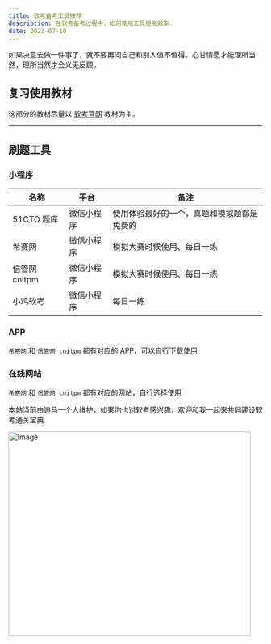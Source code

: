 ```yaml
---
title: 软考备考工具推荐
description: 在软考备考过程中，如何使用工具提高效率.
date: 2023-07-10
---
```


<Callout type="danger ">

如果决意去做一件事了，就不要再问自己和别人值不值得。心甘情愿才能理所当然，理所当然才会义无反顾。

</Callout>

## 复习使用教材

这部分的教材尽量以 [软考官网](https://www.ruankao.org.cn/) 教材为主。

---

## 刷题工具

### 小程序

| 名称          | 平台       | 备注                                       |
| ------------- | ---------- | ------------------------------------------ |
| 51CTO 题库    | 微信小程序 | 使用体验最好的一个，真题和模拟题都是免费的 |
| 希赛网        | 微信小程序 | 模拟大赛时候使用、每日一练                 |
| 信管网 cnitpm | 微信小程序 | 模拟大赛时候使用、每日一练                 |
| 小鸡软考      | 微信小程序 | 每日一练                                   |

### APP

`希赛网` 和 `信管网 cnitpm` 都有对应的 APP，可以自行下载使用

### 在线网站

`希赛网` 和 `信管网 cnitpm` 都有对应的网站，自行选择使用

<Callout>

本站当前由追马一个人维护，如果你也对软考感兴趣，欢迎和我一起来共同建设软考通关宝典.

</Callout>

<Image src="/wechat.jpg" width="480" height="404" alt="Image" priority={true} />
